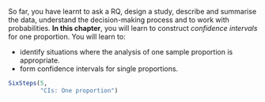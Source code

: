 ::: {.objectivesBox .objectives data-latex="{iconmonstr-target-4-240.png}"}
So far, you have learnt to ask a RQ, design a study, describe and summarise the data, understand the decision-making process and to work with probabilities.
**In this chapter**, you will learn to construct *confidence intervals* for one proportion.
You will learn to:

* identify situations where the analysis of one sample proportion is appropriate.
* form confidence intervals for single proportions.
:::



```r
SixSteps(5, 
         "CIs: One proportion")
```